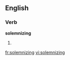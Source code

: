 
==English==

===Verb===
'''solemnizing'''

# {{present participle of|[[solemnize]]}}

[[fr:solemnizing]]
[[vi:solemnizing]]